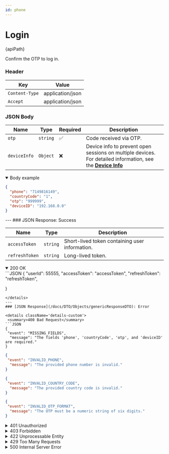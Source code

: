 ```yaml
---
id: phone
---
```


 




# Login 


<div className="highlight-box">
  <HttpMethodTag method={method} /> {apiPath}
</div>





Confirm the OTP to log in.

### Header

| Key      | Value     |
|-------------|----------|
| `Content-Type` | application/json |
| `Accept` | application/json |





### JSON Body
| Name         | Type     | Required           | Description                                                |
|--------------|----------|--------------------|------------------------------------------------------------|
| `otp`        | `string` | :white_check_mark: | Code received via OTP.                                     |
| `deviceInfo` | `Object` | :x:                | Device info to prevent open sessions on multiple devices. For detailed information, see the **[Device Info](/docs/Objects/phoneObject)**    |

<details className='details-custom' open>
 <summary>Body example</summary>

```JSON
{
  "phone": "7149816149",
  "countryCode": "1",
  "otp": "999999",
  "deviceID": "192.168.0.0"
}

```
</details>
---
### JSON Response: Success

| Name           | Type     | Description                                    |
|----------------|----------|-----------------------------------------------|
| `accessToken`  | `string` | Short-lived token containing user information. |
| `refreshToken` | `string` | Long-lived token.                             |

<details className='details-custom' open>
 <summary>200 OK</summary>
```JSON
{
    "userId": 55555,
    "accessToken": "accessToken",
    "refreshToken": "refreshToken",

}

```
</details>
---
### [JSON Response](/docs/DTO/Objects/genericResponseDTO): Error

<details className='details-custom'>
 <summary>400 Bad Request</summary>
```JSON
{
 "event": "MISSING_FIELDS",
  "message": "The fields 'phone', 'countryCode', 'otp', and 'deviceID' are required."
}
```

```JSON
{
 "event": "INVALID_PHONE",
  "message": "The provided phone number is invalid."
}
```

```JSON
{
 "event": "INVALID_COUNTRY_CODE",
  "message": "The provided country code is invalid."
}
```

```JSON
{
 "event": "INVALID_OTP_FORMAT",
  "message": "The OTP must be a numeric string of six digits."
}
```
</details>

<details className='details-custom'>
<summary>401 Unauthorized</summary>

- 401 Unauthorized

```JSON
{
 "event": "INVALID_OTP",
  "message": "The OTP is incorrect. Please try again."
}
```

```JSON
{
 "event": "EXPIRED_OTP",
  "message": "The OTP has expired. Please request a new one."
}
```

</details>


<details className='details-custom'>
<summary>403 Forbidden</summary>


```JSON
{
 "event": "PHONE_BLOCKED",
  "message": "The phone number is blocked from performing this action."
}
```

```JSON
{
 "event": "DEVICE_BLACKLISTED",
  "message": "This device is blacklisted and cannot perform OTP verification."
}
```

</details>


<details className='details-custom'>
<summary> 422 Unprocessable Entity</summary>


```JSON
{
 "event": "UNSUPPORTED_COUNTRY_CODE",
  "message": "The provided country code is not supported."
}

```

```JSON
{
 "event": "OTP_ALREADY_USED",
  "message": "The OTP has already been used. Please request a new one."
}

```

</details>


<details className='details-custom'>
<summary> 429 Too Many Requests</summary>

```JSON
{
 "event": "TOO_MANY_REQUESTS",
  "message": "You have attempted to validate the OTP too many times. Please wait 2 minutes before trying again."
}

```

</details>

<details className='details-custom'>
<summary> 500 Internal Server Error</summary>
```JSON
{
 "event": "INTERNAL_SERVER_ERROR",
  "message": "An unexpected error occurred while validating the OTP. Please try again later."
}

```
</details>